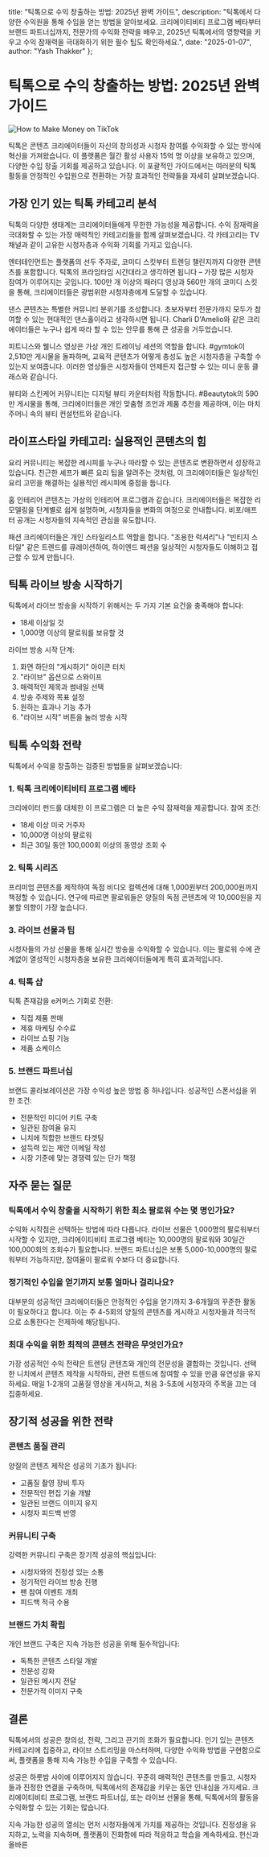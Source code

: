   title: "틱톡으로 수익 창출하는 방법: 2025년 완벽 가이드",
  description: "틱톡에서 다양한 수익원을 통해 수입을 얻는 방법을 알아보세요. 크리에이티비티 프로그램 베타부터 브랜드 파트너십까지, 전문가의 수익화 전략을 배우고, 2025년 틱톡에서의 영향력을 키우고 수익 잠재력을 극대화하기 위한 필수 팁도 확인하세요.",
  date: "2025-01-07",
  author: "Yash Thakker"
};

# 틱톡으로 수익 창출하는 방법: 2025년 완벽 가이드

![How to Make Money on TikTok](/images/blog-posts/how-to-make-money-on-tiktok.jpeg)

틱톡은 콘텐츠 크리에이터들이 자신의 창의성과 시청자 참여를 수익화할 수 있는 방식에 혁신을 가져왔습니다. 이 플랫폼은 월간 활성 사용자 15억 명 이상을 보유하고 있으며, 다양한 수입 창출 기회를 제공하고 있습니다. 이 포괄적인 가이드에서는 여러분의 틱톡 활동을 안정적인 수입원으로 전환하는 가장 효과적인 전략들을 자세히 살펴보겠습니다.

## 가장 인기 있는 틱톡 카테고리 분석

틱톡의 다양한 생태계는 크리에이터들에게 무한한 가능성을 제공합니다. 수익 잠재력을 극대화할 수 있는 가장 매력적인 카테고리들을 함께 살펴보겠습니다. 각 카테고리는 TV 채널과 같이 고유한 시청자층과 수익화 기회를 가지고 있습니다.

엔터테인먼트는 플랫폼의 선두 주자로, 코미디 스킷부터 트렌딩 챌린지까지 다양한 콘텐츠를 포함합니다. 틱톡의 프라임타임 시간대라고 생각하면 됩니다 – 가장 많은 시청자 참여가 이루어지는 곳입니다. 100만 개 이상의 패러디 영상과 560만 개의 코미디 스킷을 통해, 크리에이터들은 광범위한 시청자층에게 도달할 수 있습니다.

댄스 콘텐츠는 특별한 커뮤니티 분위기를 조성합니다. 초보자부터 전문가까지 모두가 참여할 수 있는 현대적인 댄스홀이라고 생각하시면 됩니다. Charli D'Amelio와 같은 크리에이터들은 누구나 쉽게 따라 할 수 있는 안무를 통해 큰 성공을 거두었습니다.

피트니스와 웰니스 영상은 가상 개인 트레이닝 세션의 역할을 합니다. #gymtok이 2,510만 게시물을 돌파하며, 교육적 콘텐츠가 어떻게 충성도 높은 시청자층을 구축할 수 있는지 보여줍니다. 이러한 영상들은 시청자들이 언제든지 접근할 수 있는 미니 운동 클래스와 같습니다.

뷰티와 스킨케어 커뮤니티는 디지털 뷰티 카운터처럼 작동합니다. #Beautytok의 590만 게시물을 통해, 크리에이터들은 개인 맞춤형 조언과 제품 추천을 제공하며, 이는 마치 주머니 속의 뷰티 컨설턴트와 같습니다.

## 라이프스타일 카테고리: 실용적인 콘텐츠의 힘

요리 커뮤니티는 복잡한 레시피를 누구나 따라할 수 있는 콘텐츠로 변환하면서 성장하고 있습니다. 친근한 셰프가 빠른 요리 팁을 알려주는 것처럼, 이 크리에이터들은 일상적인 요리 고민을 해결하는 실용적인 레시피에 중점을 둡니다.

홈 인테리어 콘텐츠는 가상의 인테리어 프로그램과 같습니다. 크리에이터들은 복잡한 리모델링을 단계별로 쉽게 설명하며, 시청자들을 변화의 여정으로 안내합니다. 비포/애프터 공개는 시청자들의 지속적인 관심을 유도합니다.

패션 크리에이터들은 개인 스타일리스트 역할을 합니다. "조용한 럭셔리"나 "빈티지 스타일" 같은 트렌드를 큐레이션하여, 하이엔드 패션을 일상적인 시청자들도 이해하고 접근할 수 있게 만듭니다.

## 틱톡 라이브 방송 시작하기

틱톡에서 라이브 방송을 시작하기 위해서는 두 가지 기본 요건을 충족해야 합니다:
- 18세 이상일 것
- 1,000명 이상의 팔로워를 보유할 것

라이브 방송 시작 단계:
1. 화면 하단의 "게시하기" 아이콘 터치
2. "라이브" 옵션으로 스와이프
3. 매력적인 제목과 썸네일 선택
4. 방송 주제와 목표 설정
5. 원하는 효과나 기능 추가
6. "라이브 시작" 버튼을 눌러 방송 시작

## 틱톡 수익화 전략

틱톡에서 수익을 창출하는 검증된 방법들을 살펴보겠습니다:

### 1. 틱톡 크리에이티비티 프로그램 베타

크리에이터 펀드를 대체한 이 프로그램은 더 높은 수익 잠재력을 제공합니다. 참여 조건:
- 18세 이상 미국 거주자
- 10,000명 이상의 팔로워
- 최근 30일 동안 100,000회 이상의 동영상 조회 수

### 2. 틱톡 시리즈

프리미엄 콘텐츠를 제작하여 독점 비디오 컬렉션에 대해 1,000원부터 200,000원까지 책정할 수 있습니다. 연구에 따르면 팔로워들은 양질의 독점 콘텐츠에 약 10,000원을 지불할 의향이 가장 높습니다.

### 3. 라이브 선물과 팁

시청자들의 가상 선물을 통해 실시간 방송을 수익화할 수 있습니다. 이는 팔로워 수에 관계없이 열성적인 시청자층을 보유한 크리에이터들에게 특히 효과적입니다.

### 4. 틱톡 샵

틱톡 존재감을 e커머스 기회로 전환:
- 직접 제품 판매
- 제휴 마케팅 수수료
- 라이브 쇼핑 기능
- 제품 쇼케이스

### 5. 브랜드 파트너십

브랜드 콜라보레이션은 가장 수익성 높은 방법 중 하나입니다. 성공적인 스폰서십을 위한 조건:
- 전문적인 미디어 키트 구축
- 일관된 참여율 유지
- 니치에 적합한 브랜드 타겟팅
- 설득력 있는 제안 이메일 작성
- 시장 기준에 맞는 경쟁력 있는 단가 책정

## 자주 묻는 질문

### 틱톡에서 수익 창출을 시작하기 위한 최소 팔로워 수는 몇 명인가요?
수익화 시작점은 선택하는 방법에 따라 다릅니다. 라이브 선물은 1,000명의 팔로워부터 시작할 수 있지만, 크리에이티비티 프로그램 베타는 10,000명의 팔로워와 30일간 100,000회의 조회수가 필요합니다. 브랜드 파트너십은 보통 5,000-10,000명의 팔로워부터 가능하지만, 참여율이 팔로워 수보다 더 중요합니다.

### 정기적인 수입을 얻기까지 보통 얼마나 걸리나요?
대부분의 성공적인 크리에이터들은 안정적인 수입을 얻기까지 3-6개월의 꾸준한 활동이 필요하다고 합니다. 이는 주 4-5회의 양질의 콘텐츠를 게시하고 시청자들과 적극적으로 소통한다는 전제하에 해당됩니다.

### 최대 수익을 위한 최적의 콘텐츠 전략은 무엇인가요?
가장 성공적인 수익 전략은 트렌딩 콘텐츠와 개인의 전문성을 결합하는 것입니다. 선택한 니치에서 콘텐츠 제작을 시작하되, 관련 트렌드에 참여할 수 있을 만큼 유연성을 유지하세요. 매일 1-2개의 고품질 영상을 게시하고, 처음 3-5초에 시청자의 주목을 끄는 데 집중하세요.

## 장기적 성공을 위한 전략

### 콘텐츠 품질 관리
양질의 콘텐츠 제작은 성공의 기초가 됩니다:
- 고품질 촬영 장비 투자
- 전문적인 편집 기술 개발
- 일관된 브랜드 이미지 유지
- 시청자 피드백 반영

### 커뮤니티 구축
강력한 커뮤니티 구축은 장기적 성공의 핵심입니다:
- 시청자와의 진정성 있는 소통
- 정기적인 라이브 방송 진행
- 팬 참여 이벤트 개최
- 피드백 적극 수용

### 브랜드 가치 확립
개인 브랜드 구축은 지속 가능한 성공을 위해 필수적입니다:
- 독특한 콘텐츠 스타일 개발
- 전문성 강화
- 일관된 메시지 전달
- 전문가적 이미지 구축

## 결론

틱톡에서의 성공은 창의성, 전략, 그리고 끈기의 조화가 필요합니다. 인기 있는 콘텐츠 카테고리에 집중하고, 라이브 스트리밍을 마스터하며, 다양한 수익화 방법을 구현함으로써, 플랫폼을 통해 지속 가능한 수입을 구축할 수 있습니다.

성공은 하룻밤 사이에 이루어지지 않습니다. 꾸준히 매력적인 콘텐츠를 만들고, 시청자들과 진정한 연결을 구축하며, 틱톡에서의 존재감을 키우는 동안 인내심을 가지세요. 크리에이티비티 프로그램, 브랜드 파트너십, 또는 라이브 선물을 통해, 틱톡에서의 활동을 수익화할 수 있는 기회는 많습니다.

지속 가능한 성공의 열쇠는 먼저 시청자들에게 가치를 제공하는 것입니다. 진정성을 유지하고, 노력을 지속하며, 플랫폼이 진화함에 따라 적응하고 학습을 계속하세요. 헌신과 올바른 
